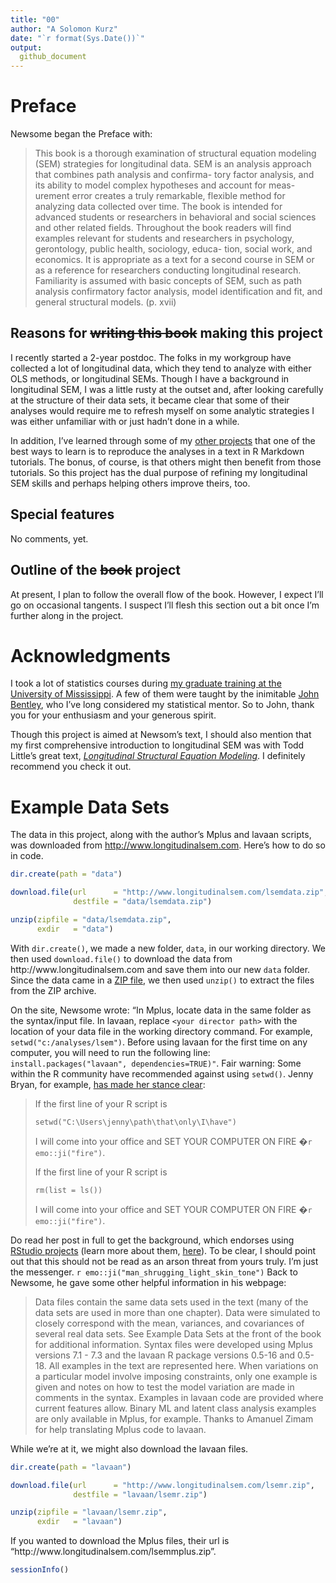 ```yaml
---
title: "00"
author: "A Solomon Kurz"
date: "`r format(Sys.Date())`"
output:
  github_document
---
```


# Preface

Newsome began the Preface with:

> This book is a thorough examination of structural equation modeling (SEM) strategies for longitudinal data. SEM is an analysis approach that combines path analysis and confirma- tory factor analysis, and its ability to model complex hypotheses and account for meas- urement error creates a truly remarkable, flexible method for analyzing data collected over time. The book is intended for advanced students or researchers in behavioral and social sciences and other related fields. Throughout the book readers will find examples relevant for students and researchers in psychology, gerontology, public health, sociology, educa- tion, social work, and economics. It is appropriate as a text for a second course in SEM or as a reference for researchers conducting longitudinal research. Familiarity is assumed with basic concepts of SEM, such as path analysis confirmatory factor analysis, model identification and fit, and general structural models. (p. xvii)

## Reasons for ~~writing this book~~ making this project

I recently started a 2-year postdoc. The folks in my workgroup have collected a lot of longitudinal data, which they tend to analyze with either OLS methods, or longitudinal SEMs. Though I have a background in longitudinal SEM, I was a little rusty at the outset and, after looking carefully at the structure of their data sets, it became clear that some of their analyses would require me to refresh myself on some analytic strategies I was either unfamiliar with or just hadn't done in a while.

In addition, I've learned through some of my [other projects](https://solomonkurz.netlify.com/bookdown/) that one of the best ways to learn is to reproduce the analyses in a text in R Markdown tutorials. The bonus, of course, is that others might then benefit from those tutorials. So this project has the dual purpose of refining my longitudinal SEM skills and perhaps helping others improve theirs, too.

## Special features

No comments, yet.

## Outline of the ~~book~~ project

At present, I plan to follow the overall flow of the book. However, I expect I'll go on occasional tangents. I suspect I'll flesh this section out a bit once I'm further along in the project.

# Acknowledgments

I took a lot of statistics courses during [my graduate training at the University of Mississippi](https://psychology.olemiss.edu/clinical-program/). A few of them were taught by the inimitable [John Bentley](https://pharmacy.olemiss.edu/blog/team/dr-john-p-bentley/), who I've long considered my statistical mentor. So to John, thank you for your enthusiasm and your generous spirit.

Though this project is aimed at Newsom's text, I should also mention that my first comprehensive introduction to longitudinal SEM was with Todd Little's great text, [*Longitudinal Structural Equation Modeling*](https://www.guilford.com/books/Longitudinal-Structural-Equation-Modeling/Todd-Little/9781462510160). I definitely recommend you check it out.

# Example Data Sets

The data in this project, along with the author's Mplus and lavaan scripts, was downloaded from [http://www.longitudinalsem.com](http://www.longitudinalsem.com). Here's how to do so in code.

```r
dir.create(path = "data")

download.file(url      = "http://www.longitudinalsem.com/lsemdata.zip",
              destfile = "data/lsemdata.zip")

unzip(zipfile = "data/lsemdata.zip",
      exdir   = "data")
```

With `dir.create()`, we made a new folder, `data`, in our working directory. We then used `download.file()` to download the data from http://www.longitudinalsem.com and save them into our new `data` folder. Since the data came in a [ZIP file](https://www.howtogeek.com/178146/htg-explains-everything-you-need-to-know-about-zipped-files/), we then used `unzip()` to extract the files from the ZIP archive. 

On the site, Newsome wrote: "In Mplus, locate data in the same folder as the syntax/input file. In lavaan, replace `<your director path>` with the location of your data file in the working directory command. For example, `setwd("c:/analyses/lsem")`. Before using lavaan for the first time on any computer, you will need to run the following line: `install.packages("lavaan", dependencies=TRUE)"`. Fair warning: Some within the R community have recommended against using `setwd()`. Jenny Bryan, for example, [has made her stance clear](https://www.tidyverse.org/articles/2017/12/workflow-vs-script/):

> If the first line of your R script is
>
> `setwd("C:\Users\jenny\path\that\only\I\have")`
>
> I will come into your office and SET YOUR COMPUTER ON FIRE �`r emo::ji("fire")`.
>
> If the first line of your R script is
>
> `rm(list = ls())`
>
> I will come into your office and SET YOUR COMPUTER ON FIRE �`r emo::ji("fire")`.

Do read her post in full to get the background, which endorses using [RStudio projects](https://support.rstudio.com/hc/en-us/articles/200526207-Using-Projects) (learn more about them, [here](https://r4ds.had.co.nz/workflow-projects.html)). To be clear, I should point out that this should not be read as an arson threat from yours truly. I'm just the messenger. `r emo::ji("man_shrugging_light_skin_tone")` Back to Newsome, he gave some other helpful information in his webpage:

> Data files contain the same data sets used in the text (many of the data sets are used in more than one chapter). Data were simulated to closely correspond with the mean, variances, and covariances of several real data sets. See Example Data Sets at the front of the book for additional information. Syntax files were developed using Mplus versions 7.1 - 7.3 and the lavaan R package versions 0.5-16 and 0.5-18.  All examples in the text are represented here. When variations on a particular model involve imposing constraints, only one example is given and notes on how to test the model variation are made in comments in the syntax.  Examples in lavaan code are provided where current features allow. Binary ML and latent class analysis examples are only available in Mplus, for example.  Thanks to Amanuel Zimam for help translating Mplus code to lavaan.

While we're at it, we might also download the lavaan files.

```r
dir.create(path = "lavaan")

download.file(url      = "http://www.longitudinalsem.com/lsemr.zip",
              destfile = "lavaan/lsemr.zip")

unzip(zipfile = "lavaan/lsemr.zip",
      exdir   = "lavaan")
```

If you wanted to download the Mplus files, their url is "http://www.longitudinalsem.com/lsemmplus.zip".

```r
sessionInfo()
```




